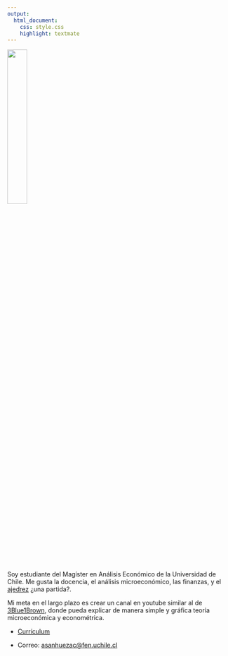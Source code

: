 ```yaml
---
output: 
  html_document:
    css: style.css
    highlight: textmate
---
```


![](Imagenes/Foto.png){width=30%}

Soy estudiante del Magíster en Análisis Económico de la Universidad de Chile. Me gusta la docencia, el análisis microeconómico, las finanzas, y el [ajedrez](https://www.chess.com/stats/overview/matechileno?) ¿una partida?. 

Mi meta en el largo plazo es crear un canal en youtube similar al de [3Blue1Brown](https://www.youtube.com/c/3blue1brown), donde pueda explicar de manera simple y gráfica teoría microeconómica y econométrica. 

- [Currículum](archivos/CV_Agustin_Sanhueza.pdf)

- Correo: <asanhuezac@fen.uchile.cl>


